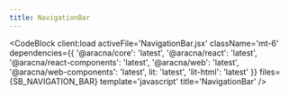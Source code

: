 ```yaml
---
title: NavigationBar
---
```



<NavigationBarComponentBlock client:load />

<CodeBlock
  client:load
  activeFile='NavigationBar.jsx'
  className='mt-6'
  dependencies={{
    '@aracna/core': 'latest',
    '@aracna/react': 'latest',
    '@aracna/react-components': 'latest',
    '@aracna/web': 'latest',
    '@aracna/web-components': 'latest',
    lit: 'latest',
    'lit-html': 'latest'
  }}
  files={SB_NAVIGATION_BAR}
  template='javascript'
  title='NavigationBar'
/>
